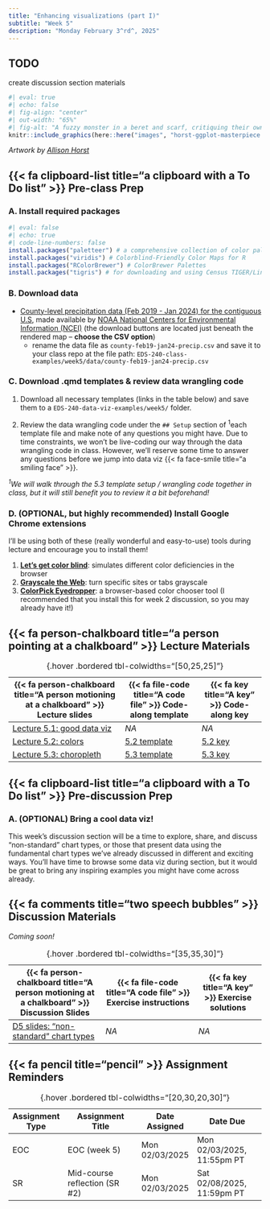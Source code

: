 ```yaml
---
title: "Enhancing visualizations (part I)"
subtitle: "Week 5"
description: "Monday February 3^rd^, 2025"
---
```


::: {.callout-important}
## TODO
create discussion section materials
:::


```r
#| eval: true 
#| echo: false
#| fig-align: "center"
#| out-width: "65%" 
#| fig-alt: "A fuzzy monster in a beret and scarf, critiquing their own column graph on a canvas in front of them while other assistant monsters (also in berets) carry over boxes full of elements that can be used to customize a graph (like themes and geometric shapes). In the background is a wall with framed data visualizations. Stylized text reads 'ggplot2: build a data masterpiece.'"
knitr::include_graphics(here::here("images", "horst-ggplot-masterpiece.png"))
```

:::{.gray-text .center-text}
*Artwork by [Allison Horst](https://allisonhorst.com/){target="_blank"}*
:::

## {{< fa clipboard-list title="a clipboard with a To Do list" >}} Pre-class Prep {#pre-class-prep}

### A. Install required packages

```r
#| eval: false
#| echo: true
#| code-line-numbers: false
install.packages("paletteer") # a comprehensive collection of color palettes in R using a common interface
install.packages("viridis") # Colorblind-Friendly Color Maps for R
install.packages("RColorBrewer") # ColorBrewer Palettes
install.packages("tigris") # for downloading and using Census TIGER/Line shapefiles in R
```

### B. Download data

- [County-level precipitation data (Feb 2019 - Jan 2024) for the contiguous U.S](https://www.ncei.noaa.gov/access/monitoring/climate-at-a-glance/county/mapping/110/pcp/202401/60/value){target="_blank"}, made available by [NOAA National Centers for Environmental Information (NCEI)](https://www.ncei.noaa.gov/){target="_blank"} (the download buttons are located just beneath the rendered map -- **choose the CSV option**)
  - rename the data file as `county-feb19-jan24-precip.csv` and save it to your class repo at the file path: `EDS-240-class-examples/week5/data/county-feb19-jan24-precip.csv`
  
### C. Download .qmd templates & review data wrangling code

1. Download all necessary templates (links in the table below) and save them to a `EDS-240-data-viz-examples/week5/` folder.

2. Review the data wrangling code under the `## Setup` section of <sup>1</sup>each template file and make note of any questions you might have. Due to time constraints, we won't be live-coding our way through the data wrangling code in class. However, we'll reserve some time to answer any questions before we jump into data viz {{< fa face-smile title="a smiling face" >}}. 

*<sup>1</sup>We will walk through the 5.3 template setup / wrangling code together in class, but it will still benefit you to review it a bit beforehand!*

### D. (OPTIONAL, but highly recommended) Install Google Chrome extensions

I'll be using both of these (really wonderful and easy-to-use) tools during lecture and encourage you to install them!

1. **[Let's get color blind](https://chromewebstore.google.com/detail/lets-get-color-blind/bkdgdianpkfahpkmphgehigalpighjck){target="_blank"}**: simulates different color deficiencies in the browser
2. **[Grayscale the Web](https://chromewebstore.google.com/detail/grayscale-the-web-save-si/mblmpdpfppogibmoobibfannckeeleag){target="_blank"}**: turn specific sites or tabs grayscale
3. **[ColorPick Eyedropper](https://chromewebstore.google.com/detail/colorpick-eyedropper/ohcpnigalekghcmgcdcenkpelffpdolg){target="_blank"}**: a browser-based color chooser tool (I recommended that you install this for week 2 discussion, so you may already have it!)

## {{< fa person-chalkboard title="a person pointing at a chalkboard" >}} Lecture Materials {#lecture-materials}

| {{< fa person-chalkboard title="A person motioning at a chalkboard" >}} Lecture slides   | {{< fa file-code title="A code file" >}} Code-along template | {{< fa key title="A key" >}} Code-along key |
|------------------------------------------------------------------------------------------|--------------------------------------------------------------|---------------------------------------------------|
| [Lecture 5.1: good data viz](lecture-slides/lecture5.1-good-viz-slides.qmd){target="_blank"}  | *NA* | *NA* |
| [Lecture 5.2: colors](lecture-slides/lecture5.2-colors-slides.qmd){target="_blank"} | [5.2 template](https://github.com/EDS-240-Data-Viz/code-along-templates/blob/main/week5/TEMPLATE-lecture5.2-colors.qmd){target="_blank"} | [5.2 key](keys/KEY-lecture5.2-colors.qmd){target="_blank"} |
| [Lecture 5.3: choropleth](lecture-slides/lecture5.3-choropleth-slides.qmd){target="_blank"} | [5.3 template](https://github.com/EDS-240-Data-Viz/code-along-templates/blob/main/week5/TEMPLATE-lecture5.3-choropleth.qmd){target="_blank"} | [5.3 key](keys/KEY-lecture5.3-choropleth.qmd){target="_blank"} |
: {.hover .bordered tbl-colwidths="[50,25,25]"} 

## {{< fa clipboard-list title="a clipboard with a To Do list" >}} Pre-discussion Prep {#pre-discussion-prep} 

### A. (OPTIONAL) Bring a cool data viz!

This week's discussion section will be a time to explore, share, and discuss "non-standard" chart types, or those that present data using the fundamental chart types we've already discussed in different and exciting ways. You'll have time to browse some data viz during section, but it would be great to bring any inspiring examples you might have come across already.

## {{< fa comments title="two speech bubbles" >}} Discussion Materials {#discussion-materials}

*Coming soon!*

<!-- This week, you'll move beyond the fundamental graphic forms that we covered in lecture and discuss some advanced chart types. These are great options to keep in mind as you continue working on your final project ([HW #4](https://samanthacsik.github.io/EDS-240-data-viz/assignments/HW4.html))! -->

<!-- ::: {.center-text} -->
<!-- [{{< fa person-chalkboard title="A person motioning at a chalkboard" >}} Week 6 discussion slides](https://docs.google.com/presentation/d/10tk6XawtK0GD-XU4VCkupTOBK4tFW0JamKUeufiqlL0/edit#slide=id.p){.btn role="button" target="_blank"}  -->
<!-- ::: -->

| {{< fa person-chalkboard title="A person motioning at a chalkboard" >}} Discussion Slides | {{< fa file-code title="A code file" >}} Exercise instructions | {{< fa key title="A key" >}} Exercise solutions |
|-------------------|-------------------|--------------|
| [D5 slides: "non-standard" chart types](discussion/week5/week5-slides.qmd) | *NA* | *NA* |
: {.hover .bordered tbl-colwidths="[35,35,30]"} 

<!-- This week, you'll be prepping a data visualization using the data you found / wrangled as part of your final project (HW #4). This does not need to be a polished viz, but should focus on clarity of message. You'll be discussing each others' visualizations and commenting on what the main takeaways are (ideally, you'll walk away with the same message as intended by the plot-creator!). Please complete the following ahead of section: -->

<!-- 1. choose a well-thought out question that you'd like to answer with your selected data set(s)  -->
<!-- 2. hand-draw a plot that you want to create (this can be an important first step before even touching any code) -->
<!-- 3. turn your hand-drawn plot into a ggplot in R! -->
<!-- 4. send both your hand-drawn plot *and* your resulting ggplot to Sevan via DM (Slack) by Tuesday (2/6) evening -->

## {{< fa pencil title="pencil" >}} Assignment Reminders {#assignment-reminders}

| Assignment Type | Assignment Title               | Date Assigned  | Date Due                   |
|-----------------|--------------------------------|----------------|----------------------------|
| EOC             | EOC (week 5)                   | Mon 02/03/2025 | Mon 02/03/2025, 11:55pm PT |
| SR              | Mid-course reflection (SR #2)  | Mon 02/03/2025 | Sat 02/08/2025, 11:59pm PT |
: {.hover .bordered tbl-colwidths="[20,30,20,30]"}

<!-- | Assignment Type | Assignment Title                                               | Date Assigned  | Date Due                   | -->
<!-- |-----------------|----------------------------------------------------------------|----------------|----------------------------| -->
<!-- | EOC             | [EOC (week 5)](https://forms.gle/s7NGALzHPbfcy8JC9)            | Mon 02/03/2025 | Mon 02/03/2025, 11:55pm PT | -->
<!-- | SR              | [Mid-course reflection (SR #2)](assignments/SR2-midcourse.qmd) | Mon 02/03/2025 | Sat 02/08/2025, 11:59pm PT | -->
<!-- : {.hover .bordered tbl-colwidths="[20,30,20,30]"} -->

